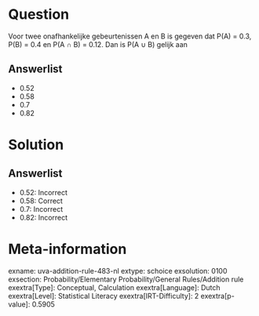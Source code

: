 Question
========

Voor twee onafhankelijke gebeurtenissen A en B is gegeven dat P(A) =
0.3, P(B) = 0.4 en P(A ∩ B) = 0.12. Dan is P(A ∪ B) gelijk aan

Answerlist
----------

* 0.52
* 0.58
* 0.7
* 0.82

Solution
========

Answerlist
----------

* 0.52: Incorrect
* 0.58: Correct
* 0.7: Incorrect
* 0.82: Incorrect

Meta-information
================
exname: uva-addition-rule-483-nl
extype: schoice
exsolution: 0100
exsection: Probability/Elementary Probability/General Rules/Addition rule
exextra[Type]: Conceptual, Calculation
exextra[Language]: Dutch
exextra[Level]: Statistical Literacy
exextra[IRT-Difficulty]: 2
exextra[p-value]: 0.5905
